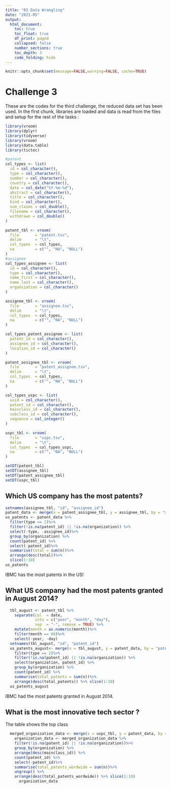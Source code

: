 ```yaml
---
title: "03 Data Wrangling"
date: "2021-05"
output:
  html_document:
    toc: true
    toc_float: true
    df_print: paged
    collapsed: false
    number_sections: true
    toc_depth: 3
    code_folding: hide
---
```


```r
knitr::opts_chunk$set(message=FALSE,warning=FALSE, cache=TRUE)
```

# Challenge 3

These are the codes for the third challenge, the reduced data set has been used. In the first chunk, libraries are loaded and data is read from the files and setup for the rest of the tasks : 

```r
library(vroom)
library(dplyr)
library(tidyverse)
library(vroom)
library(data.table)
library(tictoc)

#patent
col_types <- list(
  id = col_character(),
  type = col_character(),
  number = col_character(),
  country = col_character(),
  date = col_date("%Y-%m-%d"),
  abstract = col_character(),
  title = col_character(),
  kind = col_character(),
  num_claims = col_double(),
  filename = col_character(),
  withdrawn = col_double()
)

patent_tbl <- vroom(
  file       = "patent.tsv", 
  delim      = "\t", 
  col_types  = col_types,
  na         = c("", "NA", "NULL")
)
#assignee
col_types_assignee <- list(
  id = col_character(),
  type = col_character(),
  name_first = col_character(),
  name_last = col_character(),
  organization = col_character()
)

assignee_tbl <- vroom(
  file       = "assignee.tsv", 
  delim      = "\t", 
  col_types  = col_types,
  na         = c("", "NA", "NULL")
)

col_types_patent_assignee <- list(
  patent_id = col_character(),
  assignee_id = col_character(),
  location_id = col_character()
)

patent_assignee_tbl <- vroom(
  file       = "patent_assignee.tsv", 
  delim      = "\t", 
  col_types  = col_types,
  na         = c("", "NA", "NULL")
)

col_types_uspc <- list(
  uuid = col_character(),
  patent_id = col_character(),
  mainclass_id = col_character(),
  subclass_id = col_character(),
  sequence = col_integer()
)

uspc_tbl <- vroom(
  file       = "uspc.tsv", 
  delim      = "\t", 
  col_types  = col_types_uspc,
  na         = c("", "NA", "NULL")
) 

setDT(patent_tbl)
setDT(assignee_tbl)
setDT(patent_assignee_tbl)
setDT(uspc_tbl)

```

## Which US company has the most patents? 
  
```r

setnames(assignee_tbl, "id", "assignee_id")
patent_data <- merge(x = patent_assignee_tbl, y = assignee_tbl, by = "assignee_id")
us_patents <- patent_data %>%
  filter(type == 2)%>%
  filter(!is.na(patent_id) || !is.na(organization)) %>%
  select(-type, -assignee_id)%>% 
  group_by(organization) %>%
  count(patent_id) %>%
  select(-patent_id)%>%
  summarise(total = sum(n))%>%
  arrange(desc(total))%>% 
  slice(1:10) 
us_patents
```
IBMC has the most patents in the US!

## What US company had the most patents granted in August 2014? 

```r

  tbl_august <- patent_tbl %>%   
    separate(col  = date,
             into = c("year", "month", "day"),
             sep  = "-", remove = TRUE) %>%
    mutate(month = as.numeric(month))%>%
    filter(month == 08)%>%
    select(-year, -day)
  setnames(tbl_august, "id", "patent_id")
  us_patents_august<- merge(x = tbl_august, y = patent_data, by = "patent_id")%>%
    filter(type == 2)%>%
    filter(!is.na(patent_id) || !is.na(organization)) %>%
    select(organization, patent_id) %>%
    group_by(organization) %>%
    count(patent_id) %>%   
    summarise(total_patents = sum(n))%>%
    arrange(desc(total_patents)) %>% slice(1:10)  
  us_patents_august
```
IBMC had the most patents granted in August 2014.

## What is the most innovative tech sector ?
 The table shows the top class 
```r
  merged_organization_data <- merge(x = uspc_tbl, y = patent_data, by = "patent_id")
    organization_data <- merged_organization_data %>%
    filter(!is.na(patent_id) || !is.na(organization))%>%
    group_by(organization) %>%
    arrange(desc(mainclass_id)) %>%
    count(patent_id) %>%
    select(-patent_id)%>%
    summarise(total_patents_wordwide = sum(n))%>%
    ungroup() %>%
    arrange(desc(total_patents_wordwide)) %>% slice(1:10) 
      organization_data
```
  